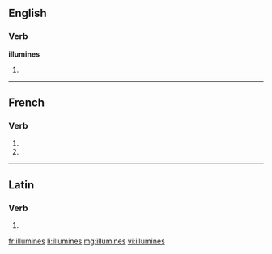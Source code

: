 {{also|illuminés}}
==English==

===Verb===
'''illumines'''

# {{third-person singular of|[[illumine]]}}

----

==French==

===Verb===
{{fr-verb-form}}

# {{conjugation of|illumine||2|s|pres|ind|lang=fr}}
# {{conjugation of|illuminer||2|s|pres|sub|lang=fr}}

----

==Latin==

===Verb===
{{la-verb-form|illūminēs}}

# {{conjugation of|[[illumino#Latin|illūminō]]||2|s|pres|act|sub}}

[[fr:illumines]]
[[li:illumines]]
[[mg:illumines]]
[[vi:illumines]]